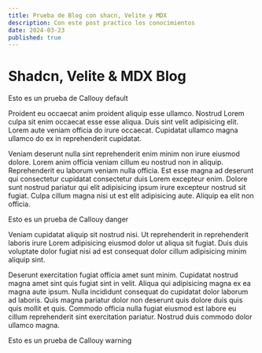 ```yaml
---
title: Prueba de Blog con shacn, Velite y MDX
description: Con este post practico los conocimientos
date: 2024-03-23
published: true
---
```


# Shadcn, Velite & MDX Blog

<Callout>Esto es un prueba de Callouy default</Callout>

Proident eu occaecat anim proident aliquip esse ullamco. Nostrud Lorem culpa sit enim occaecat esse esse aliqua. Duis sint velit adipisicing elit. Lorem aute veniam officia do irure occaecat. Cupidatat ullamco magna ullamco do ex in reprehenderit cupidatat.

Veniam deserunt nulla sint reprehenderit enim minim non irure eiusmod dolore. Lorem anim officia veniam cillum eu nostrud non in aliquip. Reprehenderit eu laborum veniam nulla officia. Est esse magna ad deserunt qui consectetur cupidatat consectetur duis Lorem excepteur enim. Dolore sunt nostrud pariatur qui elit adipisicing ipsum irure excepteur nostrud sit fugiat. Culpa cillum magna nisi ut est elit adipisicing aute. Aliquip ea elit non officia.

<Callout type='danger'>Esto es un prueba de Callouy danger</Callout>

Veniam cupidatat aliquip sit nostrud nisi. Ut reprehenderit in reprehenderit laboris irure Lorem adipisicing eiusmod dolor ut aliqua sit fugiat. Duis duis voluptate dolor fugiat nisi ad est consequat dolor cillum adipisicing minim aliquip sint.

Deserunt exercitation fugiat officia amet sunt minim. Cupidatat nostrud magna amet sint quis fugiat sint in velit. Aliqua qui adipisicing magna ex ea magna aute ipsum. Nulla incididunt consequat do cupidatat dolor laborum ad laboris. Quis magna pariatur dolor non deserunt quis dolore duis quis quis mollit et quis. Commodo officia nulla fugiat eiusmod est labore eu cillum reprehenderit sint exercitation pariatur. Nostrud duis commodo dolor ullamco magna.

<Callout type='warning'>Esto es un prueba de Callouy warning</Callout>
